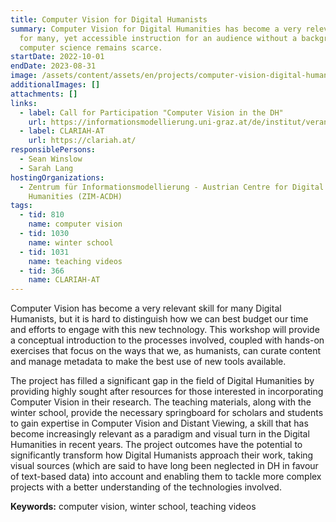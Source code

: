 ```yaml
---
title: Computer Vision for Digital Humanists
summary: Computer Vision for Digital Humanities has become a very relevant skill
  for many, yet accessible instruction for an audience without a background in
  computer science remains scarce.
startDate: 2022-10-01
endDate: 2023-08-31
image: /assets/content/assets/en/projects/computer-vision-digital-humanists/image.png
additionalImages: []
attachments: []
links:
  - label: Call for Participation "Computer Vision in the DH"
    url: https://informationsmodellierung.uni-graz.at/de/institut/veranstaltungen/call-for-participation-computer-vision-for-digital-humanists-winter-school-8.-10.-february-2023/
  - label: CLARIAH-AT
    url: https://clariah.at/
responsiblePersons:
  - Sean Winslow
  - Sarah Lang
hostingOrganizations:
  - Zentrum für Informationsmodellierung - Austrian Centre for Digital
    Humanities (ZIM-ACDH)
tags:
  - tid: 810
    name: computer vision
  - tid: 1030
    name: winter school
  - tid: 1031
    name: teaching videos
  - tid: 366
    name: CLARIAH-AT
---
```

Computer Vision has become a very relevant skill for many Digital Humanists, but it is hard to distinguish how we can best budget our time and efforts to engage with this new technology. This workshop will provide a conceptual introduction to the processes involved, coupled with hands-on exercises that focus on the ways that we, as humanists, can curate content and manage metadata to make the best use of new tools available.

The project has filled a significant gap in the field of Digital Humanities by providing highly sought after resources for those interested in incorporating Computer Vision in their research. The teaching materials, along with the winter school, provide the necessary springboard for scholars and students to gain expertise in Computer Vision and Distant Viewing, a skill that has become increasingly relevant as a paradigm and visual turn in the Digital Humanities in recent years. The project outcomes have the potential to significantly transform how Digital Humanists approach their work, taking visual sources (which are said to have long been neglected in DH in favour of text-based data) into account and enabling them to tackle more complex projects with a better understanding of the technologies involved.

**Keywords:** computer vision, winter school, teaching videos

